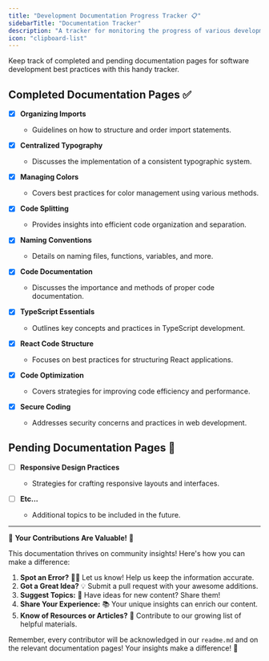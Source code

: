 ```yaml
---
title: "Development Documentation Progress Tracker 📋"
sidebarTitle: "Documentation Tracker"
description: "A tracker for monitoring the progress of various development documentation pages."
icon: "clipboard-list"
---
```


Keep track of completed and pending documentation pages for software development best practices with this handy tracker.

## Completed Documentation Pages ✅

- [x] **Organizing Imports**
  - Guidelines on how to structure and order import statements.

- [x] **Centralized Typography**
  - Discusses the implementation of a consistent typographic system.

- [x] **Managing Colors**
  - Covers best practices for color management using various methods.

- [x] **Code Splitting**
  - Provides insights into efficient code organization and separation.

- [x] **Naming Conventions**
  - Details on naming files, functions, variables, and more.

- [x] **Code Documentation**
  - Discusses the importance and methods of proper code documentation.

- [x] **TypeScript Essentials**
  - Outlines key concepts and practices in TypeScript development.

- [x] **React Code Structure**
  - Focuses on best practices for structuring React applications.

- [x] **Code Optimization**
  - Covers strategies for improving code efficiency and performance.

- [x] **Secure Coding**
  - Addresses security concerns and practices in web development.

## Pending Documentation Pages 📝

- [ ] **Responsive Design Practices**
  - Strategies for crafting responsive layouts and interfaces.

- [ ] **Etc...**
  - Additional topics to be included in the future.


---

🌟 **Your Contributions Are Valuable!** 🌟

This documentation thrives on community insights! Here's how you can make a difference:

1. **Spot an Error?** 🕵️‍♂️ Let us know! Help us keep the information accurate.
2. **Got a Great Idea?** 💡 Submit a pull request with your awesome additions.
3. **Suggest Topics:** 🌿 Have ideas for new content? Share them!
4. **Share Your Experience:** 📚 Your unique insights can enrich our content.
5. **Know of Resources or Articles?** 📖 Contribute to our growing list of helpful materials.

Remember, every contributor will be acknowledged in our `readme.md` and on the relevant documentation pages! Your insights make a difference! 🙌